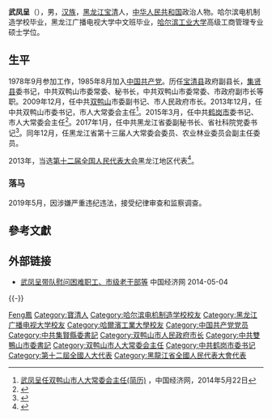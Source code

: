 '''武凤呈'''（{{bd|1958年|1月|}}），男，[[汉族|汉族]]，[[黑龙江|黑龙江]][[宝清|宝清]]人，[[中华人民共和国|中华人民共和国]]政治人物。哈尔滨电机制造学校毕业，黑龙江广播电视大学中文班毕业，[[哈尔滨工业大学|哈尔滨工业大学]]高级工商管理专业硕士学位。

== 生平 ==
1978年9月参加工作，1985年8月加入[[中国共产党|中国共产党]]。历任[[宝清县|宝清县]]政府副县长，[[集贤县|集贤县]]委书记，中共双鸭山市委常委、秘书长，中共双鸭山市委常委、市政府副市长等职。2009年12月，任中共[[双鸭山|双鸭山]]市委副书记、市人民政府市长。2013年12月，任中共双鸭山市委书记，市人大常委会主任<ref>[http://district.ce.cn/newarea/sddy/201405/22/t20140522_2855763.shtml 武凤呈任双鸭山市人大常委会主任(简历)] {{Wayback|url=http://district.ce.cn/newarea/sddy/201405/22/t20140522_2855763.shtml |date=20191015091555 }}，中国经济网，2014年5月22日</ref>。2015年3月，任中共[[鹤岗市|鹤岗市]]委书记、市人大常委会主任<ref>{{cite web|url=http://district.ce.cn/newarea/sddy/201612/20/t20161220_18876265.shtml|title=黑河市市长张恩亮任鹤岗市委书记 武凤呈另有任用|publisher=中国经济网|accessdate=2016-12-20|archive-date=2017-04-25|archive-url=https://web.archive.org/web/20170425124724/http://district.ce.cn/newarea/sddy/201612/20/t20161220_18876265.shtml|dead-url=no}}</ref>。2017年1月，任中共黑龙江省委副秘书长、省社科院党委书记<ref>{{cite news|title=鹤岗原书记武凤呈任黑龙江省委副秘书长、省社科院党委书记|url=http://www.thepaper.cn/newsDetail_forward_1606310|accessdate=2017-02-06|work=澎湃新闻|archive-date=2019-10-07|archive-url=https://web.archive.org/web/20191007051037/http://www.thepaper.cn/newsDetail_forward_1606310|dead-url=no}}</ref>。同年12月，任黑龙江省第十三届人大常委会委员、农业林业委员会副主任委员。

2013年，当选[[第十二届全国人民代表大会|第十二届全国人民代表大会]]黑龙江地区代表<ref>{{cite news|title=全国人大代表信息-武凤呈|url= http://210.82.31.1:8084/delegate/viewDelegate.action?dbid=120571|accessdate=2013-03-28|newspaper=全国人大网|archive-url=https://web.archive.org/web/20161221163212/http://www.npc.gov.cn/delegate/viewDelegate.action?dbid=120571|archive-date=2016-12-21|dead-url=yes}}</ref>。

=== 落马 ===
2019年5月，因涉嫌严重违纪违法，接受纪律审查和监察调查。

== 參考文獻 ==
{{reflist}}

== 外部链接 ==
* [https://web.archive.org/web/20140504153653/http://hlj.ce.cn/sy/gd/201401/17/t20140117_1315806.shtml 武凤呈带队慰问困难职工、市级老干部等] 中国经济网 2014-05-04

{{-}}
{{start box}}
{{s-ppo|cpc}}
{{s-before|[[张雨浦|张雨浦]]}}
{{s-title|[[中国共产党鹤岗市委员会|中国共产党鹤岗市委员会]]书记|2015年3月－2016年12月}}
{{s-after|[[张恩亮|张恩亮]]}}
{{s-before|[[李显刚|李显刚]]}}
{{s-title|[[中国共产党双鸭山市委员会|中国共产党双鸭山市委员会]]书记|2013年12月－2015年3月}}
{{s-after|[[孙喆|孙喆]]}}
{{s-gov|prc}}
{{s-before|[[李显刚|李显刚]]}}
{{s-title|[[双鸭山市人民政府|双鸭山市人民政府]]市长|2009年12月－2014年4月}}
{{s-after|[[李玉刚_(1965年)|李玉刚]]}}
{{end box}}

{{中共十九大以来的反腐败工作}}

{{Authority control}}
{{DEFAULTSORT:Wu武}}
[[Category:武姓|Feng鳳]]
[[Category:寶清人|Category:寶清人]]
[[Category:哈尔滨电机制造学校校友|Category:哈尔滨电机制造学校校友]]
[[Category:黑龙江广播电视大学校友|Category:黑龙江广播电视大学校友]]
[[Category:哈爾濱工業大學校友|Category:哈爾濱工業大學校友]]
[[Category:中国共产党党员|Category:中国共产党党员]]
[[Category:中共集賢縣委書記|Category:中共集賢縣委書記]]
[[Category:双鸭山市人民政府市长|Category:双鸭山市人民政府市长]]
[[Category:中共雙鴨山市委書記|Category:中共雙鴨山市委書記]]
[[Category:双鸭山市人大常委会主任|Category:双鸭山市人大常委会主任]]
[[Category:中共鹤岗市委书记|Category:中共鹤岗市委书记]]
[[Category:第十二屆全國人大代表|Category:第十二屆全國人大代表]]
[[Category:黑龍江省全國人民代表大會代表|Category:黑龍江省全國人民代表大會代表]]